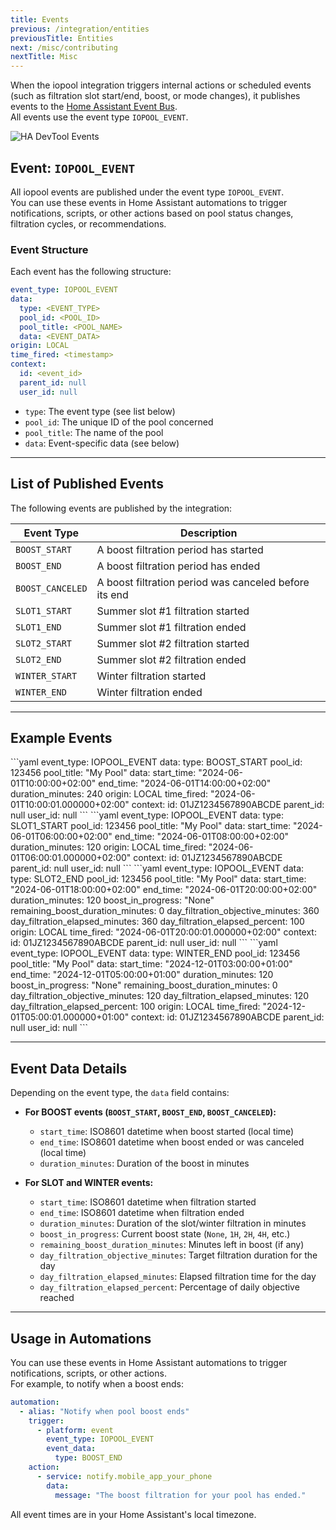 ```yaml
---
title: Events
previous: /integration/entities
previousTitle: Entities
next: /misc/contributing
nextTitle: Misc
---
```


When the iopool integration triggers internal actions or scheduled events (such as filtration slot start/end, boost, or mode changes), it publishes events to the [Home Assistant Event Bus](https://my.home-assistant.io/redirect/developer_events/).  
All events use the event type `IOPOOL_EVENT`.

<Image src="/images/devtool-events.png" alt="HA DevTool Events" />

## Event: `IOPOOL_EVENT`

All iopool events are published under the event type `IOPOOL_EVENT`.  
You can use these events in Home Assistant automations to trigger notifications, scripts, or other actions based on pool status changes, filtration cycles, or recommendations.

### Event Structure

Each event has the following structure:

```yaml
event_type: IOPOOL_EVENT
data:
  type: <EVENT_TYPE>
  pool_id: <POOL_ID>
  pool_title: <POOL_NAME>
  data: <EVENT_DATA>
origin: LOCAL
time_fired: <timestamp>
context:
  id: <event_id>
  parent_id: null
  user_id: null
```

- `type`: The event type (see list below)
- `pool_id`: The unique ID of the pool concerned
- `pool_title`: The name of the pool
- `data`: Event-specific data (see below)

---

## List of Published Events

The following events are published by the integration:

| Event Type           | Description                                              |
|----------------------|---------------------------------------------------------|
| `BOOST_START`        | A boost filtration period has started                   |
| `BOOST_END`          | A boost filtration period has ended                     |
| `BOOST_CANCELED`     | A boost filtration period was canceled before its end   |
| `SLOT1_START`        | Summer slot #1 filtration started                       |
| `SLOT1_END`          | Summer slot #1 filtration ended                         |
| `SLOT2_START`        | Summer slot #2 filtration started                       |
| `SLOT2_END`          | Summer slot #2 filtration ended                         |
| `WINTER_START`       | Winter filtration started                               |
| `WINTER_END`         | Winter filtration ended                                 |

---

## Example Events

<Card title="Example: BOOST_START" icon="bolt">
```yaml
event_type: IOPOOL_EVENT
data:
  type: BOOST_START
  pool_id: 123456
  pool_title: "My Pool"
  data:
    start_time: "2024-06-01T10:00:00+02:00"
    end_time: "2024-06-01T14:00:00+02:00"
    duration_minutes: 240
origin: LOCAL
time_fired: "2024-06-01T10:00:01.000000+02:00"
context:
  id: 01JZ1234567890ABCDE
  parent_id: null
  user_id: null
```
</Card>

<Card title="Example: SLOT1_START" icon="play">
```yaml
event_type: IOPOOL_EVENT
data:
  type: SLOT1_START
  pool_id: 123456
  pool_title: "My Pool"
  data:
    start_time: "2024-06-01T06:00:00+02:00"
    end_time: "2024-06-01T08:00:00+02:00"
    duration_minutes: 120
origin: LOCAL
time_fired: "2024-06-01T06:00:01.000000+02:00"
context:
  id: 01JZ1234567890ABCDE
  parent_id: null
  user_id: null
```
</Card>

<Card title="Example: SLOT2_END" icon="stop">
```yaml
event_type: IOPOOL_EVENT
data:
  type: SLOT2_END
  pool_id: 123456
  pool_title: "My Pool"
  data:
    start_time: "2024-06-01T18:00:00+02:00"
    end_time: "2024-06-01T20:00:00+02:00"
    duration_minutes: 120
    boost_in_progress: "None"
    remaining_boost_duration_minutes: 0
    day_filtration_objective_minutes: 360
    day_filtration_elapsed_minutes: 360
    day_filtration_elapsed_percent: 100
origin: LOCAL
time_fired: "2024-06-01T20:00:01.000000+02:00"
context:
  id: 01JZ1234567890ABCDE
  parent_id: null
  user_id: null
```
</Card>

<Card title="Example: WINTER_END" icon="snowflake">
```yaml
event_type: IOPOOL_EVENT
data:
  type: WINTER_END
  pool_id: 123456
  pool_title: "My Pool"
  data:
    start_time: "2024-12-01T03:00:00+01:00"
    end_time: "2024-12-01T05:00:00+01:00"
    duration_minutes: 120
    boost_in_progress: "None"
    remaining_boost_duration_minutes: 0
    day_filtration_objective_minutes: 120
    day_filtration_elapsed_minutes: 120
    day_filtration_elapsed_percent: 100
origin: LOCAL
time_fired: "2024-12-01T05:00:01.000000+01:00"
context:
  id: 01JZ1234567890ABCDE
  parent_id: null
  user_id: null
```
</Card>

---

## Event Data Details

Depending on the event type, the `data` field contains:

- **For BOOST events (`BOOST_START`, `BOOST_END`, `BOOST_CANCELED`):**
  - `start_time`: ISO8601 datetime when boost started (local time)
  - `end_time`: ISO8601 datetime when boost ended or was canceled (local time)
  - `duration_minutes`: Duration of the boost in minutes

- **For SLOT and WINTER events:**
  - `start_time`: ISO8601 datetime when filtration started
  - `end_time`: ISO8601 datetime when filtration ended
  - `duration_minutes`: Duration of the slot/winter filtration in minutes
  - `boost_in_progress`: Current boost state (`None`, `1H`, `2H`, `4H`, etc.)
  - `remaining_boost_duration_minutes`: Minutes left in boost (if any)
  - `day_filtration_objective_minutes`: Target filtration duration for the day
  - `day_filtration_elapsed_minutes`: Elapsed filtration time for the day
  - `day_filtration_elapsed_percent`: Percentage of daily objective reached

---

## Usage in Automations

You can use these events in Home Assistant automations to trigger notifications, scripts, or other actions.  
For example, to notify when a boost ends:

```yaml
automation:
  - alias: "Notify when pool boost ends"
    trigger:
      - platform: event
        event_type: IOPOOL_EVENT
        event_data:
          type: BOOST_END
    action:
      - service: notify.mobile_app_your_phone
        data:
          message: "The boost filtration for your pool has ended."
```

<Info>
All event times are in your Home Assistant's local timezone.
</Info>
